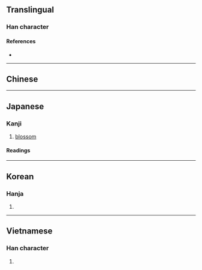 {{also|笑}}
{{character info/new}}
==Translingual==

===Han character===
{{Han char|rn=30|rad=口|as=06|sn=9|four=|canj=RTK,XRTK|ids=⿰口关}}

====References====
* {{Han ref|kx=0187.090|dkj=03554|dj=0406.110|hdz=10619.030|uh=54B2|ud=21682}}

----

==Chinese==
{{zh-see|笑|v}}

----

==Japanese==

===Kanji===
{{ja-kanji|grade=c|rs=口06}}

# [[blossom]]

====Readings====
{{ja-readings
|on=しょう
|kun=さ-く, わら-う, さき
}}

----

==Korean==

===Hanja===
{{ko-hanja|hangeul=소|rv=so|mr=so}}

# {{defn|lang=ko|sort=口06}}

----

==Vietnamese==

===Han character===
{{vi-hantu|[[tiếu]]|rs=口06}}

# {{defn|lang=vi|sort=口06}}